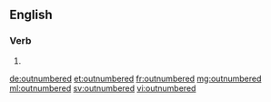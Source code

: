 ==English==

===Verb===
{{head|en}}

# {{en-past of|outnumber}}

[[de:outnumbered]]
[[et:outnumbered]]
[[fr:outnumbered]]
[[mg:outnumbered]]
[[ml:outnumbered]]
[[sv:outnumbered]]
[[vi:outnumbered]]
